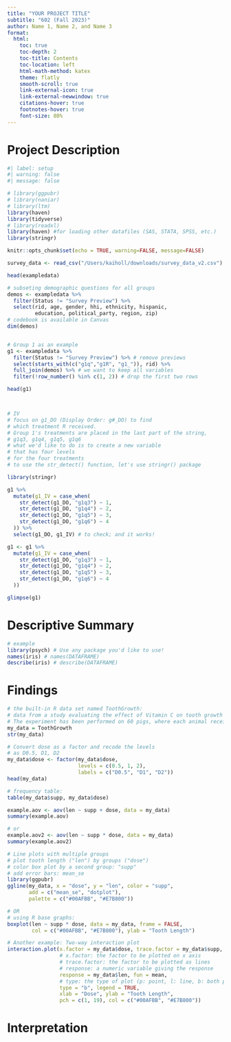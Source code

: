 ```yaml
---
title: "YOUR PROJECT TITLE"
subtitle: "602 (Fall 2023)"
author: Name 1, Name 2, and Name 3
format: 
  html:
    toc: true
    toc-depth: 2
    toc-title: Contents
    toc-location: left
    html-math-method: katex
    theme: flatly
    smooth-scroll: true
    link-external-icon: true
    link-external-newwindow: true
    citations-hover: true
    footnotes-hover: true
    font-size: 80%
---
```


<!--
ATTENTION: PLEASE SUBMIT both your qmd file and html file.
-->


<!--
Replace the placeholders (title and author) with yours in the yaml above.
-->


# Project Description
<!--
State your research question and hypothesis along with the description of your experiment in one paragraph.
-->


```r
#| label: setup
#| warning: false
#| message: false

# library(ggpubr)
# library(naniar)
# library(ltm)
library(haven)
library(tidyverse)
# library(readxl)
library(haven) #for loading other datafiles (SAS, STATA, SPSS, etc.)
library(stringr)

knitr::opts_chunk$set(echo = TRUE, warning=FALSE, message=FALSE)
```


```r
survey_data <- read_csv("/Users/kaiholl/downloads/survey_data_v2.csv") # example data

head(exampledata)

# subseting demographic questions for all groups
demos <- exampledata %>%
  filter(Status != "Survey Preview") %>%
  select(rid, age, gender, hhi, ethnicity, hispanic,
         education, political_party, region, zip) 
# codebook is available in Canvas
dim(demos)


# Group 1 as an example
g1 <- exampledata %>%
  filter(Status != "Survey Preview") %>% # remove previews
  select(starts_with(c("g1q","g1R", "g1_")), rid) %>%
  full_join(demos) %>% # we want to keep all variables
  filter(!row_number() %in% c(1, 2)) # drop the first two rows

head(g1)



# IV
# focus on g1_DO (Display Order: g#_DO) to find 
# which treatment R received.
# Group 1's treatments are placed in the last part of the string, 
# g1q3, g1q4, g1q5, g1q6
# what we'd like to do is to create a new variable 
# that has four levels
# for the four treatments
# to use the str_detect() function, let's use stringr() package

library(stringr)

g1 %>% 
  mutate(g1_IV = case_when(
    str_detect(g1_DO, "g1q3") ~ 1,
    str_detect(g1_DO, "g1q4") ~ 2,
    str_detect(g1_DO, "g1q5") ~ 3,
    str_detect(g1_DO, "g1q6") ~ 4
  )) %>%
  select(g1_DO, g1_IV) # to check; and it works! 

g1 <- g1 %>% 
  mutate(g1_IV = case_when(
    str_detect(g1_DO, "g1q3") ~ 1,
    str_detect(g1_DO, "g1q4") ~ 2,
    str_detect(g1_DO, "g1q5") ~ 3,
    str_detect(g1_DO, "g1q6") ~ 4
  )) 

glimpse(g1)

```




# Descriptive Summary
<!--
One descriptive table and/or plot: Provide an overview of all the variables used in the statistical test. For example, the mean, standard deviation, range (min/max), contingency table, etc.
-->

```r
# example
library(psych) # Use any package you'd like to use!
names(iris) # names(DATAFRAME)
describe(iris) # describe(DATAFRAME)
```



# Findings
<!--
Findings: Report the statistic you obtained along with the information to decide whether the null hypothesis can be rejected or not. Use a plot and/or table with a proper label.
-->

```r
# the built-in R data set named ToothGrowth:
# data from a study evaluating the effect of Vitamin C on tooth growth in Guinea pigs.
# The experiment has been performed on 60 pigs, where each animal received one of three dose levels of vitamin C (0.5, 1, and 2 mg/day) by one of two delivery methods, orange juice or ascorbic acid (a form of vitamin C and coded as VC). Tooth length was measured and a sample of the data is shown below
my_data = ToothGrowth
str(my_data)

# Convert dose as a factor and recode the levels
# as D0.5, D1, D2
my_data$dose <- factor(my_data$dose,
                       levels = c(0.5, 1, 2),
                       labels = c("D0.5", "D1", "D2"))
head(my_data)

# frequency table:
table(my_data$supp, my_data$dose)
```


```r
example.aov <- aov(len ~ supp + dose, data = my_data)
summary(example.aov)

# or
example.aov2 <- aov(len ~ supp * dose, data = my_data)
summary(example.aov2)
```

```r
# Line plots with multiple groups
# plot tooth length ("len") by groups ("dose")
# color box plot by a second group: "supp"
# add error bars: mean_se
library(ggpubr)
ggline(my_data, x = "dose", y = "len", color = "supp",
       add = c("mean_se", "dotplot"),
       palette = c("#00AFBB", "#E7B800"))

# OR
# using R base graphs:
boxplot(len ~ supp * dose, data = my_data, frame = FALSE,
        col = c("#00AFBB", "#E7B800"), ylab = "Tooth Length")

# Another example: Two-way interaction plot
interaction.plot(x.factor = my_data$dose, trace.factor = my_data$supp, 
                 # x.factor: the factor to be plotted on x axis
                 # trace.factor: the factor to be plotted as lines
                 # response: a numeric variable giving the response
                 response = my_data$len, fun = mean,
                 # type: the type of plot (p: point, l: line, b: both point and line)
                 type = "b", legend = TRUE,
                 xlab = "Dose", ylab = "Tooth Length",
                 pch = c(1, 19), col = c("#00AFBB", "#E7B800"))
```


# Interpretation
<!--
Interpretation: Add a short paragraph that interprets the ANOVA test results.
-->
